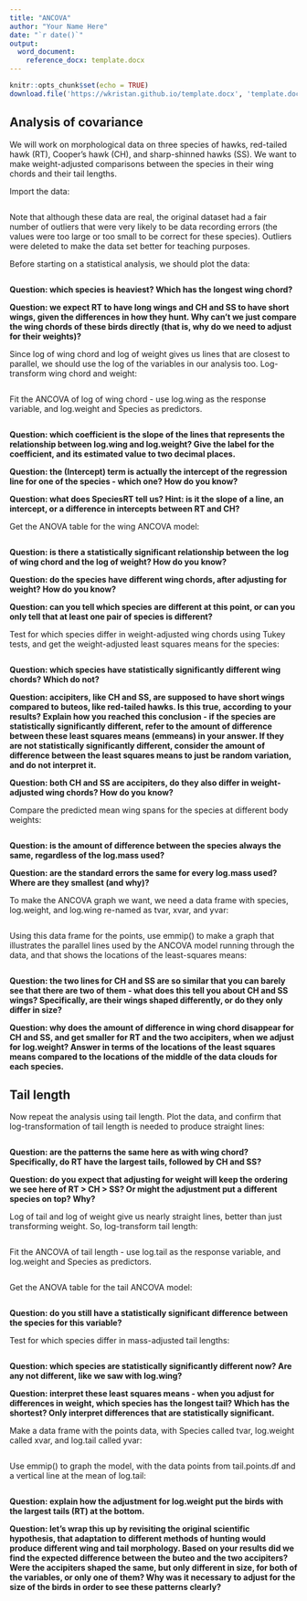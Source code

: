 ```yaml
---
title: "ANCOVA"
author: "Your Name Here"
date: "`r date()`"
output: 
  word_document:
    reference_docx: template.docx
---
```


```r
knitr::opts_chunk$set(echo = TRUE)
download.file('https://wkristan.github.io/template.docx', 'template.docx', mode = 'wb')
```

## Analysis of covariance

We will work on morphological data on three species of hawks, red-tailed hawk (RT), Cooper's hawk (CH), and sharp-shinned hawks (SS). We want to make weight-adjusted comparisons between the species in their wing chords and their tail lengths.

Import the data:

```r



```

Note that although these data are real, the original dataset had a fair number of outliers that were very likely to be data recording errors (the values were too large or too small to be correct for these species). Outliers were deleted to make the data set better for teaching purposes.

Before starting on a statistical analysis, we should plot the data:

```r


 
```

**Question: which species is heaviest? Which has the longest wing chord?**

>

**Question: we expect RT to have long wings and CH and SS to have short wings, given the differences in how they hunt. Why can't we just compare the wing chords of these birds directly (that is, why do we need to adjust for their weights)?**

>

Since log of wing chord and log of weight gives us lines that are closest to parallel, we should use the log of the variables in our analysis too. Log-transform wing chord and weight:

```r



```

Fit the ANCOVA of log of wing chord - use log.wing as the response variable, and log.weight and Species as predictors.

```r



```

**Question: which coefficient is the slope of the lines that represents the relationship between log.wing and log.weight? Give the label for the coefficient, and its estimated value to two decimal places.**

>

**Question: the (Intercept) term is actually the intercept of the regression line for one of the species - which one? How do you know?**

>

**Question: what does SpeciesRT tell us? Hint: is it the slope of a line, an intercept, or a difference in intercepts between RT and CH?**

>

Get the ANOVA table for the wing ANCOVA model:

```r



```

**Question: is there a statistically significant relationship between the log of wing chord and the log of weight? How do you know?**

>

**Question: do the species have different wing chords, after adjusting for weight? How do you know?**

>

**Question: can you tell which species are different at this point, or can you only tell that at least one pair of species is different?**

>

Test for which species differ in weight-adjusted wing chords using Tukey tests, and get the weight-adjusted least squares means for the species:

```r



```

**Question: which species have statistically significantly different wing chords? Which do not?**

>

**Question: accipiters, like CH and SS, are supposed to have short wings compared to buteos, like red-tailed hawks. Is this true, according to your results? Explain how you reached this conclusion - if the species are statistically significantly different, refer to the amount of difference between these least squares means (emmeans) in your answer. If they are not statistically significantly different, consider the amount of difference between the least squares means to just be random variation, and do not interpret it.**

>

**Question: both CH and SS are accipiters, do they also differ in weight-adjusted wing chords? How do you know?**

>

Compare the predicted mean wing spans for the species at different body weights:

```r



```

**Question: is the amount of difference between the species always the same, regardless of the log.mass used?**

>

**Question: are the standard errors the same for every log.mass used? Where are they smallest (and why)?**

>

To make the ANCOVA graph we want, we need a data frame with species, log.weight, and log.wing re-named as tvar, xvar, and yvar:

```r


```

Using this data frame for the points, use emmip() to make a graph that illustrates the parallel lines used by the ANCOVA model running through the data, and that shows the locations of the least-squares means:

```r


```

**Question: the two lines for CH and SS are so similar that you can barely see that there are two of them - what does this tell you about CH and SS wings? Specifically, are their wings shaped differently, or do they only differ in size?**

> 

**Question: why does the amount of difference in wing chord disappear for CH and SS, and get smaller for RT and the two accipiters, when we adjust for log.weight? Answer in terms of the locations of the least squares means compared to the locations of the middle of the data clouds for each species.**

> 

## Tail length

Now repeat the analysis using tail length. Plot the data, and confirm that log-transformation of tail length is needed to produce straight lines:

```r



```

**Question: are the patterns the same here as with wing chord? Specifically, do RT have the largest tails, followed by CH and SS?**

> 

**Question: do you expect that adjusting for weight will keep the ordering we see here of RT > CH > SS? Or might the adjustment put a different species on top? Why?**

> 

Log of tail and log of weight give us nearly straight lines, better than just transforming weight. So, log-transform tail length:

```r



```

Fit the ANCOVA of tail length - use log.tail as the response variable, and log.weight and Species as predictors.

```r



```

Get the ANOVA table for the tail ANCOVA model:

```r



```
**Question: do you still have a statistically significant difference between the species for this variable?**

> 


Test for which species differ in mass-adjusted tail lengths:

```r



```
**Question: which species are statistically significantly different now? Are any not different, like we saw with log.wing?**

> 

**Question: interpret these least squares means - when you adjust for differences in weight, which species has the longest tail? Which has the shortest? Only interpret differences that are statistically significant.**

> 

Make a data frame with the points data, with Species called tvar, log.weight called xvar, and log.tail called yvar:

```r



```

Use emmip() to graph the model, with the data points from tail.points.df and a vertical line at the mean of log.tail:

```r



```

**Question: explain how the adjustment for log.weight put the birds with the largest tails (RT) at the bottom.**

> 

**Question: let's wrap this up by revisiting the original scientific hypothesis, that adaptation to different methods of hunting would produce different wing and tail morphology. Based on your results did we find the expected difference between the buteo and the two accipiters? Were the accipiters shaped the same, but only different in size, for both of the variables, or only one of them? Why was it necessary to adjust for the size of the birds in order to see these patterns clearly?**

>